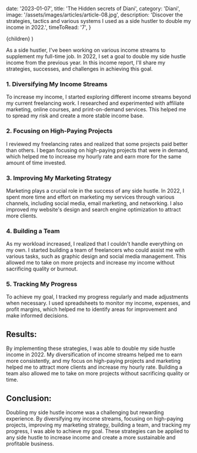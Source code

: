 
  date: '2023-01-07',
  title: 'The Hidden secrets of Diani',
  category: 'Diani',
  image: '/assets/images/articles/article-08.jpg',
  description:
    'Discover the strategies, tactics and various systems I used as a side hustler to double my income in 2022.',
  timeToRead: '7',
}

  <ArticleLayout meta={meta}>{children}</ArticleLayout>
)

As a side hustler, I've been working on various income streams to supplement my full-time job. In 2022, I set a goal to double my side hustle income from the previous year. In this income report, I'll share my strategies, successes, and challenges in achieving this goal.

### 1. Diversifying My Income Streams

To increase my income, I started exploring different income streams beyond my current freelancing work. I researched and experimented with affiliate marketing, online courses, and print-on-demand services. This helped me to spread my risk and create a more stable income base.

### 2. Focusing on High-Paying Projects

I reviewed my freelancing rates and realized that some projects paid better than others. I began focusing on high-paying projects that were in demand, which helped me to increase my hourly rate and earn more for the same amount of time invested.

### 3. Improving My Marketing Strategy

Marketing plays a crucial role in the success of any side hustle. In 2022, I spent more time and effort on marketing my services through various channels, including social media, email marketing, and networking. I also improved my website's design and search engine optimization to attract more clients.

### 4. Building a Team

As my workload increased, I realized that I couldn't handle everything on my own. I started building a team of freelancers who could assist me with various tasks, such as graphic design and social media management. This allowed me to take on more projects and increase my income without sacrificing quality or burnout.

### 5. Tracking My Progress

To achieve my goal, I tracked my progress regularly and made adjustments when necessary. I used spreadsheets to monitor my income, expenses, and profit margins, which helped me to identify areas for improvement and make informed decisions.

## Results:

By implementing these strategies, I was able to double my side hustle income in 2022. My diversification of income streams helped me to earn more consistently, and my focus on high-paying projects and marketing helped me to attract more clients and increase my hourly rate. Building a team also allowed me to take on more projects without sacrificing quality or time.

## Conclusion:

Doubling my side hustle income was a challenging but rewarding experience. By diversifying my income streams, focusing on high-paying projects, improving my marketing strategy, building a team, and tracking my progress, I was able to achieve my goal. These strategies can be applied to any side hustle to increase income and create a more sustainable and profitable business.

